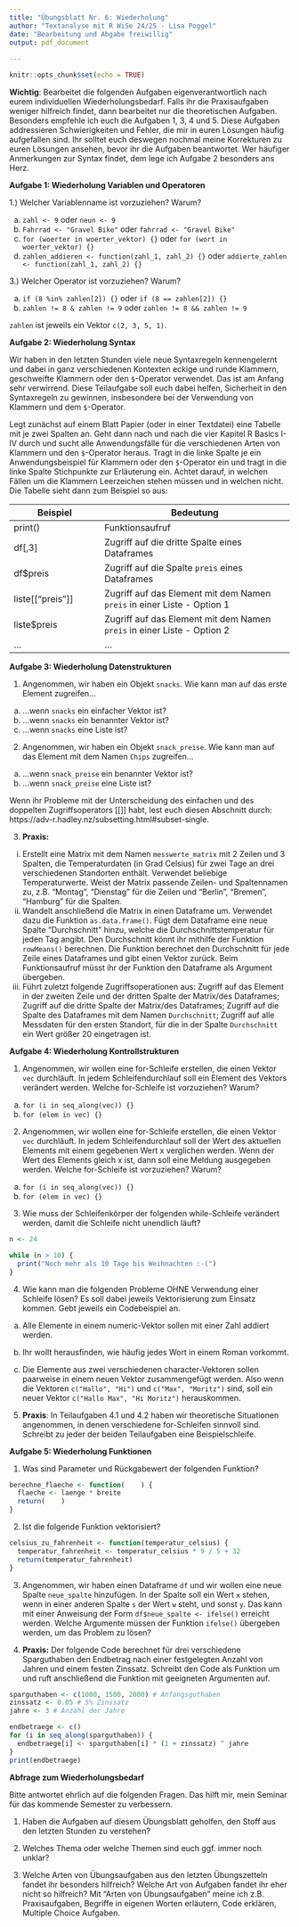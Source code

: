 ```yaml
---
title: "Übungsblatt Nr. 6: Wiederholung"
author: "Textanalyse mit R WiSe 24/25 - Lisa Poggel"
date: "Bearbeitung und Abgabe freiwillig"
output: pdf_document
    
---
```


```r
knitr::opts_chunk$set(echo = TRUE)
```

**Wichtig**: Bearbeitet die folgenden Aufgaben eigenverantwortlich nach eurem individuellen Wiederholungsbedarf. Falls ihr die Praxisaufgaben weniger hilfreich findet, dann bearbeitet nur die theoretischen Aufgaben. Besonders empfehle ich euch die Aufgaben 1, 3, 4 und 5. Diese Aufgaben addressieren Schwierigkeiten und Fehler, die mir in euren Lösungen häufig aufgefallen sind. Ihr solltet euch deswegen nochmal meine Korrekturen zu euren Lösungen ansehen, bevor ihr die Aufgaben beantwortet. Wer häufiger Anmerkungen zur Syntax findet, dem lege ich Aufgabe 2 besonders ans Herz.

**Aufgabe 1: Wiederholung Variablen und Operatoren **

1.) Welcher Variablenname ist vorzuziehen? Warum?

a) `zahl <- 9` oder `neun <- 9` 
b) `Fahrrad <- "Gravel Bike"` oder `fahrrad <- "Gravel Bike"` 
c) `for (woerter in woerter_vektor) {}` oder `for (wort in woerter_vektor) {}`
d) `zahlen_addieren <- function(zahl_1, zahl_2) {}` oder `addierte_zahlen <- function(zahl_1, zahl_2) {}`

3.) Welcher Operator ist vorzuziehen? Warum? 

a) `if (8 %in% zahlen[2]) {}` oder `if (8 == zahlen[2]) {}`
b) `zahlen != 8 & zahlen != 9` oder `zahlen != 8 && zahlen != 9`

`zahlen` ist jeweils ein Vektor `c(2, 3, 5, 1)`.

**Aufgabe 2: Wiederholung Syntax**

Wir haben in den letzten Stunden viele neue Syntaxregeln kennengelernt und dabei in ganz verschiedenen Kontexten eckige und runde Klammern, geschweifte Klammern oder den `$`-Operator verwendet. Das ist am Anfang sehr verwirrend. Diese Teilaufgabe soll euch dabei helfen, Sicherheit in den Syntaxregeln zu  gewinnen, insbesondere bei der Verwendung von Klammern und dem `$`-Operator. 

Legt zunächst auf einem Blatt Papier (oder in einer Textdatei) eine Tabelle mit je zwei Spalten an. Geht dann nach und nach die vier Kapitel R Basics I-IV durch und sucht alle Anwendungsfälle für die verschiedenen Arten von Klammern und den `$`-Operator heraus. Tragt in die linke Spalte je ein Anwendungsbeispiel für Klammern oder den `$`-Operator ein und tragt in die linke Spalte Stichpunkte zur Erläuterung ein. Achtet darauf, in welchen Fällen um die Klammern Leerzeichen stehen müssen und in welchen nicht. Die Tabelle sieht dann zum Beispiel so aus: 

  | Beispiel |  Bedeutung        |
  |---------|-------------------|
  | print() |  Funktionsaufruf  |
  | df[,3] | Zugriff auf die dritte Spalte eines Dataframes | 
  | df\$preis |  Zugriff auf die Spalte `preis` eines Dataframes    |
  | liste[["preis"]] | Zugriff auf das Element mit dem Namen `preis` in einer Liste - Option 1 |
  | liste\$preis | Zugriff auf das Element mit dem Namen `preis` in einer Liste - Option 2 | 
  | ... | ... |


**Aufgabe 3: Wiederholung Datenstrukturen**

1) Angenommen, wir haben ein Objekt `snacks`. Wie kann man auf das erste Element zugreifen...

a) ...wenn `snacks` ein einfacher Vektor ist? 
b) ...wenn `snacks` ein benannter Vektor ist? 
c) ...wenn `snacks` eine Liste ist?

2) Angenommen, wir haben ein Objekt `snack_preise`. Wie kann man auf das Element mit dem Namen `Chips` zugreifen...

a) ...wenn `snack_preise` ein benannter Vektor ist? 
b) ...wenn `snack_preise` eine Liste ist? 

Wenn ihr Probleme mit der Unterscheidung des einfachen und des doppelten Zugriffsoperators [[]] habt, lest euch diesen Abschnitt durch: https://adv-r.hadley.nz/subsetting.html#subset-single.

3) **Praxis:** 
i) Erstellt eine Matrix mit dem Namen `messwerte_matrix` mit 2 Zeilen und 3 Spalten, die Temperaturdaten (in Grad Celsius) für zwei Tage an drei verschiedenen Standorten enthält. Verwendet  beliebige Temperaturwerte. Weist der Matrix passende Zeilen- und Spaltennamen zu, z.B. "Montag", "Dienstag" für die Zeilen und "Berlin", "Bremen", "Hamburg" für die Spalten.
ii) Wandelt anschließend die Matrix in einen Dataframe um. Verwendet dazu die Funktion `as.data.frame()`. Fügt dem Dataframe eine neue Spalte "Durchschnitt" hinzu, welche die Durchschnittstemperatur für jeden Tag angibt. Den Durchschnitt könnt ihr mithilfe der Funktion `rowMeans()` berechnen. Die Funktion berechnet den Durchschnitt für jede Zeile eines Dataframes und gibt einen Vektor zurück. Beim Funktionsaufruf müsst ihr der Funktion den Dataframe als Argument übergeben. 
iii) Führt zuletzt folgende Zugriffsoperationen aus: Zugriff auf das Element in der zweiten Zeile und der dritten Spalte der Matrix/des Dataframes; Zugriff auf die dritte Spalte der Matrix/des Dataframes; Zugriff auf die Spalte des Dataframes mit dem Namen `Durchschnitt`; Zugriff auf alle Messdaten für den ersten Standort, für die in der Spalte `Durchschnitt` ein Wert größer 20 eingetragen ist.

**Aufgabe 4: Wiederholung Kontrollstrukturen**

1) Angenommen, wir wollen eine for-Schleife erstellen, die einen Vektor `vec` durchläuft. In jedem Schleifendurchlauf soll ein Element des Vektors verändert werden. Welche for-Schleife ist vorzuziehen? Warum? 

a) `for (i in seq_along(vec)) {}`
b) `for (elem in vec) {}`

2) Angenommen, wir wollen eine for-Schleife erstellen, die einen Vektor `vec` durchläuft. In jedem Schleifendurchlauf soll der Wert des aktuellen Elements mit einem gegebenen Wert x verglichen werden. Wenn der Wert des Elements gleich x ist, dann soll eine Meldung ausgegeben werden. Welche for-Schleife ist vorzuziehen? Warum? 

a) `for (i in seq_along(vec)) {}`
b) `for (elem in vec) {}`

3) Wie muss der Schleifenkörper der folgenden while-Schleife verändert werden, damit die Schleife nicht unendlich läuft? 

```r

n <- 24

while (n > 10) {
  print("Noch mehr als 10 Tage bis Weihnachten :-(")
}

```

4) Wie kann man die folgenden Probleme OHNE Verwendung einer Schleife lösen? Es soll dabei jeweils  Vektorisierung zum Einsatz kommen. Gebt jeweils ein Codebeispiel an.  

a) Alle Elemente in einem numeric-Vektor sollen mit einer Zahl addiert werden. 

b) Ihr wollt herausfinden, wie häufig jedes Wort in einem Roman vorkommt.  

c) Die Elemente aus zwei verschiedenen character-Vektoren sollen paarweise in einem neuen Vektor zusammengefügt werden. Also wenn die Vektoren `c("Hallo", "Hi")` und `c("Max", "Moritz")` sind, soll ein neuer Vektor `c("Hallo Max", "Hi Moritz")` herauskommen. 

5) **Praxis**: In Teilaufgaben 4.1 und 4.2 haben wir theoretische Situationen angenommen, in denen verschiedene for-Schleifen sinnvoll sind. Schreibt zu jeder der beiden Teilaufgaben eine Beispielschleife. 

\vspace{2mm}

**Aufgabe 5: Wiederholung Funktionen** 

1) Was sind Parameter und Rückgabewert der folgenden Funktion? 

```r
berechne_flaeche <- function(    ) {
  flaeche <- laenge * breite
  return(    )
}

```

2) Ist die folgende Funktion vektorisiert?

```r
celsius_zu_fahrenheit <- function(temperatur_celsius) {
  temperatur_fahrenheit <- temperatur_celsius * 9 / 5 + 32
  return(temperatur_fahrenheit)
}

```

3) Angenommen, wir haben einen Dataframe `df` und wir wollen eine neue Spalte `neue_spalte` hinzufügen. In der Spalte soll ein Wert `x` stehen, wenn in einer anderen Spalte `s` der Wert `w` steht, und sonst `y`. Das kann mit einer Anweisung der Form `df$neue_spalte <- ifelse()` erreicht werden. Welche Argumente müssen der Funktion `ifelse()` übergeben werden, um das Problem zu lösen?

4) **Praxis:** Der folgende Code berechnet für drei verschiedene Sparguthaben den Endbetrag nach einer festgelegten Anzahl von Jahren und einem festen Zinssatz. Schreibt den Code als Funktion um und ruft anschließend die Funktion mit geeigneten Argumenten auf.

```r
sparguthaben <- c(1000, 1500, 2000) # Anfangsguthaben
zinssatz <- 0.05 # 5% Zinssatz
jahre <- 3 # Anzahl der Jahre

endbetraege <- c()
for (i in seq_along(sparguthaben)) {
  endbetraege[i] <- sparguthaben[i] * (1 + zinssatz) ^ jahre
}
print(endbetraege)
```

\vspace{2mm}

**Abfrage zum Wiederholungsbedarf**

Bitte antwortet ehrlich auf die folgenden Fragen. Das hilft mir, mein Seminar für das kommende Semester zu verbessern.

1) Haben die Aufgaben auf diesem Übungsblatt geholfen, den Stoff aus den letzten Stunden zu verstehen?

2) Welches Thema oder welche Themen sind euch ggf. immer noch unklar? 

3) Welche Arten von Übungsaufgaben aus den letzten Übungszetteln fandet ihr besonders hilfreich? Welche Art von Aufgaben fandet ihr eher nicht so hilfreich? Mit "Arten von Übungsaufgaben" meine ich z.B. Praxisaufgaben, Begriffe in eigenen Worten erläutern, Code erklären, Multiple Choice Aufgaben. 





